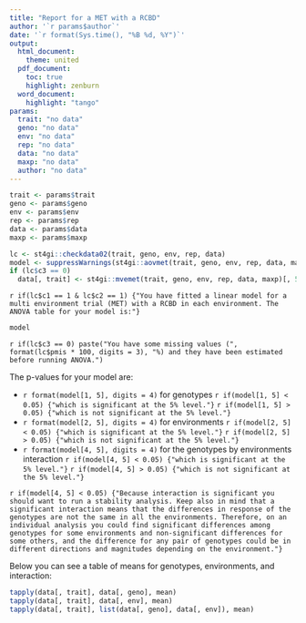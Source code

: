 ```yaml
---
title: "Report for a MET with a RCBD"
author: '`r params$author`'
date: '`r format(Sys.time(), "%B %d, %Y")`'
output: 
  html_document:
    theme: united
  pdf_document:
    toc: true
    highlight: zenburn
  word_document:
    highlight: "tango"
params: 
  trait: "no data"
  geno: "no data"
  env: "no data"
  rep: "no data"
  data: "no data"
  maxp: "no data"
  author: "no data"
---
```


```r
trait <- params$trait
geno <- params$geno
env <- params$env
rep <- params$rep
data <- params$data
maxp <- params$maxp

lc <- st4gi::checkdata02(trait, geno, env, rep, data)
model <- suppressWarnings(st4gi::aovmet(trait, geno, env, rep, data, maxp))
if (lc$c3 == 0)
  data[, trait] <- st4gi::mvemet(trait, geno, env, rep, data, maxp)[, 5]
```

`r if(lc$c1 == 1 & lc$c2 == 1) {"You have fitted a linear model for a multi environment trial (MET) with a RCBD in each environment. The ANOVA table for your model is:"}`

```r
model
```

`r if(lc$c3 == 0) paste("You have some missing values (", format(lc$pmis * 100, digits = 3), "%) and they have been estimated before running ANOVA.")`

The p-values for your model are:

- `r format(model[1, 5], digits = 4)` for genotypes `r if(model[1, 5] < 0.05) {"which is significant at the 5% level."}` `r if(model[1, 5] > 0.05) {"which is not significant at the 5% level."}`
- `r format(model[2, 5], digits = 4)` for environments `r if(model[2, 5] < 0.05) {"which is significant at the 5% level."}` `r if(model[2, 5] > 0.05) {"which is not significant at the 5% level."}`
- `r format(model[4, 5], digits = 4)` for the genotypes by environments interaction `r if(model[4, 5] < 0.05) {"which is significant at the 5% level."}` `r if(model[4, 5] > 0.05) {"which is not significant at the 5% level."}`

`r if(model[4, 5] < 0.05) {"Because interaction is significant you should want to run a stability analysis. Keep also in mind that a significant interaction means that the differences in response of the genotypes are not the same in all the environments. Therefore, on an individual analysis you could find significant differences among genotypes for some environments and non-significant differences for some others, and the difference for any pair of genotypes could be in different directions and magnitudes depending on the environment."}`

Below you can see a table of means for genotypes, environments, and interaction:

```r
tapply(data[, trait], data[, geno], mean)
tapply(data[, trait], data[, env], mean)
tapply(data[, trait], list(data[, geno], data[, env]), mean)
```

